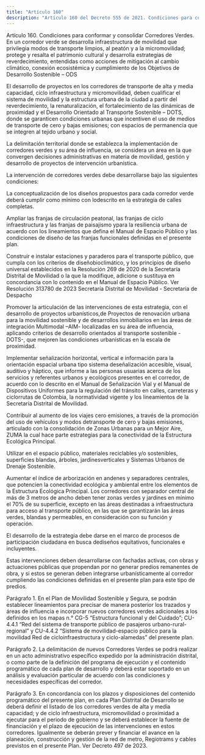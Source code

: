 ```yaml
---
title: "Artículo 160"
description: "Artículo 160 del Decreto 555 de 2021. Condiciones para conformar y consolidar Corredores Verdes."
---
```


Artículo 160. Condiciones para conformar y consolidar Corredores Verdes. En un corredor verde se desarrolla infraestructura de movilidad que privilegia modos de transporte limpios, al peatón y a la micromovilidad; protege y resalta el patrimonio cultural y desarrolla estrategias de reverdecimiento, entendidas como acciones de mitigación al cambio climático, conexión ecosistémica y cumplimiento de los Objetivos de Desarrollo Sostenible – ODS
 
El desarrollo de proyectos en los corredores de transporte de alta y media capacidad, ciclo infraestructura y micromovilidad, deben cualificar el sistema de movilidad y la estructura urbana de la ciudad a partir del reverdecimiento, la renaturalización, el fortalecimiento de las dinámicas de proximidad y el Desarrollo Orientado al Transporte Sostenible – DOTS, donde se garanticen condiciones urbanas que incentiven el uso de medios de transporte de cero y bajas emisiones; con espacios de permanencia que se integren al tejido urbano y social.
 
La delimitación territorial donde se establezca la implementación de corredores verdes y su área de influencia, se considera un área en la que convergen decisiones administrativas en materia de movilidad, gestión y desarrollo de proyectos de intervención urbanística.
 
La intervención de corredores verdes debe desarrollarse bajo las siguientes condiciones:
 
La conceptualización de los diseños propuestos para cada corredor verde deberá cumplir como mínimo con lodescrito en la estrategia de calles completas.
 
Ampliar las franjas de circulación peatonal, las franjas de ciclo infraestructura y las franjas de paisajismo ypara la resiliencia urbana de acuerdo con los lineamientos que defina el Manual de Espacio Público y las condiciones de diseño de las franjas funcionales definidas en el presente plan.
 
Construir e instalar estaciones y paraderos para el transporte público, que cumpla con los criterios de diseñobioclimático, y los principios de diseño universal establecidos en la Resolución 269 de 2020 de la Secretaría Distrital de Movilidad o la que la modifique, adicione o sustituya en concordancia con lo contenido en el Manual de Espacio Público.
Ver Resolución 313780 de 2023 Secretaría Distrital de Movilidad - Secretaría de Despacho
 
Promover la articulación de las intervenciones de esta estrategia, con el desarrollo de proyectos urbanísticos,de Proyectos de renovación urbana para la movilidad sostenible y de desarrollos inmobiliarios en las áreas de integración Multimodal –AIM- localizadas en su área de influencia, aplicando criterios de desarrollo orientados al transporte sostenible -DOTS-, que mejoren las condiciones urbanísticas en la escala de proximidad.
 
Implementar señalización horizontal, vertical e información para la orientación espacial urbana tipo sistema deseñalización accesible, visual, auditivo y háptico, que informe a las personas usuarias acerca de los servicios y referentes urbanos y ecológicos presentes en el corredor, de acuerdo con lo descrito en el Manual de Señalización Vial y el Manual de Dispositivos Uniformes para la regulación del tránsito en calles, carreteras y ciclorrutas de Colombia, la normatividad vigente y los lineamientos de la Secretaría Distrital de Movilidad.
 
Contribuir al aumento de los viajes cero emisiones, a través de la promoción del uso de vehículos y modos detransporte de cero y bajas emisiones, articulado con la consolidación de Zonas Urbanas para un Mejor Aire, ZUMA la cual hace parte estrategias para la conectividad de la Estructura Ecológica Principal.
 
Utilizar en el espacio público, materiales reciclables y/o sostenibles, superficies blandas, árboles, jardinesverticales y Sistemas Urbanos de Drenaje Sostenible.
 
Aumentar el índice de arborización en andenes y separadores centrales, que potencien la conectividad ecológica y ambiental entre los elementos de la Estructura Ecológica Principal. Los corredores con separador central de más de 3 metros de ancho deben tener zonas verdes y jardines en mínimo el 70% de su superficie, excepto en las áreas destinadas a infraestructura para acceso al transporte público, en las que se garantizarán las áreas verdes, blandas y permeables, en consideración con su función y operación.
 
El desarrollo de la estrategia debe darse en el marco de procesos de participación ciudadana en busca dediseños equitativos, funcionales e incluyentes.
 
Estas intervenciones deben desarrollarse con fachadas activas, con obras y actuaciones públicas que propendan por no generar predios remanentes de obra, y si estos se generan deben integrarse urbanísticamente al corredor cumpliendo las condiciones definidas en el presente plan para este tipo de predios.
 
Parágrafo 1. En el Plan de Movilidad Sostenible y Segura, se podrán establecer lineamientos para precisar de manera posterior los trazados y áreas de influencia e incorporar nuevos corredores verdes adicionales a los definidos en los mapas n.° CG-5 “Estructura funcional y del Cuidado”; CU-4.4.1 “Red del sistema de transporte público de pasajeros urbano-rural-regional” y CU-4.4.2 “Sistema de movilidad-espacio público para la movilidad Red de cicloinfraestructura y ciclo-alamedas” del presente plan.
 
Parágrafo 2. La delimitación de nuevos Corredores Verdes se podrá realizar en un acto administrativo específico expedido por la administración distrital, o como parte de la definición del programa de ejecución y el contenido programático de cada plan de desarrollo y deberá estar soportado en un análisis y evaluación particular de acuerdo con las condiciones y necesidades específicas del corredor.
 
Parágrafo 3. En concordancia con los plazos y disposiciones del contenido programático del presente plan, en cada Plan Distrital de Desarrollo se deberá definir el listado de los corredores verdes de alta y media capacidad; y de ciclo infraestructura, micromovilidad o proximidad a ejecutar para el periodo de gobierno y se deberá establecer la fuente de financiación y el plazo de ejecución de las intervenciones en estos corredores. Igualmente se deberán prever y financiar el avance en la planeación, construcción y gestión de la red de metro, Regiotrams y cables previstos en el presente Plan.
Ver Decreto 497 de 2023.